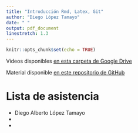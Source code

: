 ```yaml
---
title: "Introducción Rmd, Latex, Git"
author: "Diego López Tamayo"
date: " "
output: pdf_document
linestretch: 1.3
---
```


```r
knitr::opts_chunk$set(echo = TRUE)
```

Videos disponibles [en esta carpeta de Google Drive](https://drive.google.com/drive/folders/1JevkQlHRgBcH8s0zaNZunDfZCiz3dAuI?usp=sharing)

Material disponible [en este repositorio de GitHub](https://github.com/diego-eco/Intro_R_Latex_Git)



# Lista de asistencia

- Diego Alberto López Tamayo
-
-


